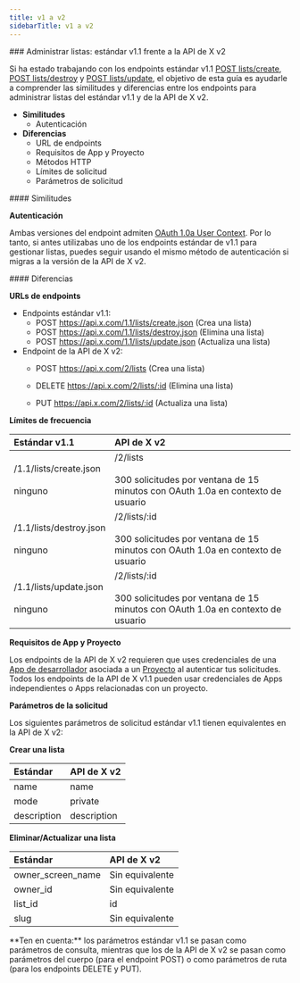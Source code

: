 ```yaml
---
title: v1 a v2
sidebarTitle: v1 a v2
---
```



<div id="manage-lists-standard-v11-compared-to-x-api-v2">
  ### Administrar listas: estándar v1.1 frente a la API de X v2
</div>

Si ha estado trabajando con los endpoints estándar v1.1 [POST lists/create](https://developer.x.com/en/docs/twitter-api/v1/accounts-and-users/create-manage-lists/api-reference/post-lists-create), [POST lists/destroy](https://developer.x.com/en/docs/twitter-api/v1/accounts-and-users/create-manage-lists/api-reference/post-lists-destroy) y [POST lists/update](https://developer.x.com/en/docs/twitter-api/v1/accounts-and-users/create-manage-lists/api-reference/post-lists-update), el objetivo de esta guía es ayudarle a comprender las similitudes y diferencias entre los endpoints para administrar listas del estándar v1.1 y de la API de X v2.

- **Similitudes**
  - Autenticación
- **Diferencias**
  - URL de endpoints
  - Requisitos de App y Proyecto
  - Métodos HTTP
  - Límites de solicitud
  - Parámetros de solicitud

<div id="similarities">
  #### Similitudes
</div>

**Autenticación**

Ambas versiones del endpoint admiten [OAuth 1.0a User Context](https://developer.x.com/content/developer-twitter/resources/fundamentals/authentication). Por lo tanto, si antes utilizabas uno de los endpoints estándar de v1.1 para gestionar listas, puedes seguir usando el mismo método de autenticación si migras a la versión de la API de X v2.

<div id="differences">
  #### Diferencias
</div>

**URLs de endpoints**

- Endpoints estándar v1.1:
  - POST https://api.x.com/1.1/lists/create.json
    (Crea una lista)
  - POST https://api.x.com/1.1/lists/destroy.json
    (Elimina una lista)
  - POST https://api.x.com/1.1/lists/update.json
    (Actualiza una lista)
- Endpoint de la API de X v2:
  - POST https://api.x.com/2/lists
    (Crea una lista)

  - DELETE https://api.x.com/2/lists/:id
    (Elimina una lista)

  - PUT https://api.x.com/2/lists/:id
    (Actualiza una lista)

**Límites de frecuencia**

| **Estándar v1.1** | **API de X v2** |
| :--- | :--- |
| /1.1/lists/create.json<br /><br />ninguno | /2/lists<br /><br />300 solicitudes por ventana de 15 minutos con OAuth 1.0a en contexto de usuario |
| /1.1/lists/destroy.json<br /><br />ninguno | /2/lists/:id<br /><br />300 solicitudes por ventana de 15 minutos con OAuth 1.0a en contexto de usuario |
| /1.1/lists/update.json<br /><br />ninguno | /2/lists/:id<br /><br />300 solicitudes por ventana de 15 minutos con OAuth 1.0a en contexto de usuario |

**Requisitos de App y Proyecto**

Los endpoints de la API de X v2 requieren que uses credenciales de una [App de desarrollador](/es/resources/fundamentals/developer-apps) asociada a un [Proyecto](/es/resources/fundamentals/projects) al autenticar tus solicitudes. Todos los endpoints de la API de X v1.1 pueden usar credenciales de Apps independientes o Apps relacionadas con un proyecto.

**Parámetros de la solicitud**

Los siguientes parámetros de solicitud estándar v1.1 tienen equivalentes en la API de X v2:

**Crear una lista**

| **Estándar** | **API de X v2** |
| :--- | :--- |
| name | name |
| mode | private |
| description | description |

**Eliminar/Actualizar una lista**

| **Estándar** | **API de X v2** |
| :--- | :--- |
| owner\_screen\_name | Sin equivalente |
| owner\_id | Sin equivalente |
| list\_id | id  |
| slug | Sin equivalente |

<Note>
  **Ten en cuenta:** los parámetros estándar v1.1 se pasan como parámetros de consulta, mientras que los de la API de X v2 se pasan como parámetros del cuerpo (para el endpoint POST) o como parámetros de ruta (para los endpoints DELETE y PUT).
</Note>